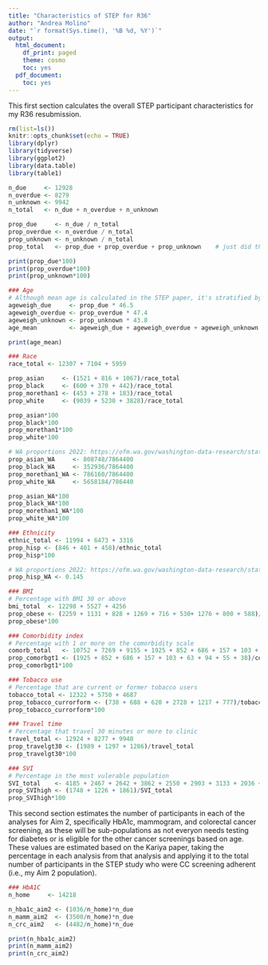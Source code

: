 ```yaml
---
title: "Characteristics of STEP for R36"
author: "Andrea Molino"
date: "`r format(Sys.time(), '%B %d, %Y')`"
output:
  html_document:
    df_print: paged
    theme: cosmo
    toc: yes
  pdf_document:
    toc: yes
---
```


This first section calculates the overall STEP participant characteristics for my R36 resubmission. 

```r
rm(list=ls())
knitr::opts_chunk$set(echo = TRUE)
library(dplyr)
library(tidyverse)
library(ggplot2)
library(data.table)
library(table1)

n_due     <- 12928
n_overdue <- 8279
n_unknown <- 9942
n_total   <- n_due + n_overdue + n_unknown

prop_due     <- n_due / n_total
prop_overdue <- n_overdue / n_total
prop_unknown <- n_unknown / n_total
prop_total   <- prop_due + prop_overdue + prop_unknown    # just did this to verify, must be 1 

print(prop_due*100)
print(prop_overdue*100)
print(prop_unknown*100)


```


```r
### Age
# Although mean age is calculated in the STEP paper, it's stratified by CC history status, and want 1 unifying age mean 
ageweigh_due     <- prop_due * 46.5 
ageweigh_overdue <- prop_overdue * 47.4
ageweigh_unknown <- prop_unknown * 43.8
age_mean         <- ageweigh_due + ageweigh_overdue + ageweigh_unknown

print(age_mean)

```

```r
### Race
race_total <- 12307 + 7104 + 5959

prop_asian     <- (1521 + 816 + 1067)/race_total
prop_black     <- (600 + 370 + 442)/race_total
prop_morethan1 <- (453 + 278 + 183)/race_total
prop_white     <- (9039 + 5230 + 3828)/race_total

prop_asian*100
prop_black*100
prop_morethan1*100
prop_white*100

# WA proportions 2022: https://ofm.wa.gov/washington-data-research/statewide-data/washington-trends/population-changes/population-race
prop_asian_WA     <- 808748/7864400
prop_black_WA     <- 352936/7864400
prop_morethan1_WA <- 786160/7864400
prop_white_WA     <- 5658184/786440

prop_asian_WA*100
prop_black_WA*100
prop_morethan1_WA*100
prop_white_WA*100

```


```r
### Ethnicity 
ethnic_total <- 11994 + 6473 + 3316
prop_hisp <- (846 + 401 + 458)/ethnic_total
prop_hisp*100

# WA proportions 2022: https://ofm.wa.gov/washington-data-research/statewide-data/washington-trends/population-changes/population-hispaniclatino-origin
prop_hisp_WA <- 0.145


```


```r
### BMI 
# Percentage with BMI 30 or above
bmi_total  <- 12298 + 5527 + 4256
prop_obese <- (2259 + 1131 + 828 + 1269 + 716 + 530+ 1276 + 800 + 588)/bmi_total
prop_obese*100

```

```r
### Comorbidity index 
# Percentage with 1 or more on the comorbidity scale 
comorb_total   <- 10752 + 7269 + 9155 + 1925 + 852 + 686 + 157 + 103 + 63 + 94 + 55 + 38
prop_comorbgt1 <- (1925 + 852 + 686 + 157 + 103 + 63 + 94 + 55 + 38)/comorb_total
prop_comorbgt1*100


```

```r
### Tobacco use 
# Percentage that are current or former tobacco users 
tobacco_total <- 12322 + 5750 + 4687  
prop_tobacco_currorform <- (738 + 688 + 620 + 2728 + 1217 + 777)/tobacco_total
prop_tobacco_currorform*100


```

```r
### Travel time 
# Percentage that travel 30 minutes or more to clinic 
travel_total <- 12924 + 8277 + 9940
prop_travelgt30 <- (1989 + 1297 + 1286)/travel_total
prop_travelgt30*100


```


```r
### SVI 
# Percentage in the most vulerable population 
SVI_total    <- 4185 + 2467 + 2642 + 3862 + 2550 + 2903 + 3133 + 2036 + 2536 + 1748 + 1226 + 1861 
prop_SVIhigh <- (1748 + 1226 + 1861)/SVI_total
prop_SVIhigh*100


```


This second section estimates the number of participants in each of the analyses for Aim 2, specifically HbA1c, mammogram, and colorectal cancer screening, as these will be sub-populations as not everyon needs testing for diabetes or is eligible for the other cancer screenings based on age. These values are estimated based on the Kariya paper, taking the percentage in each analysis from that analysis and applying it to the total number of participants in the STEP study who were CC screening adherent (i.e., my Aim 2 population). 


```r
### HbA1C
n_home     <- 14218

n_hba1c_aim2 <- (1036/n_home)*n_due
n_mamm_aim2  <- (3500/n_home)*n_due
n_crc_aim2   <- (4482/n_home)*n_due

print(n_hba1c_aim2)
print(n_mamm_aim2)
print(n_crc_aim2)


```








